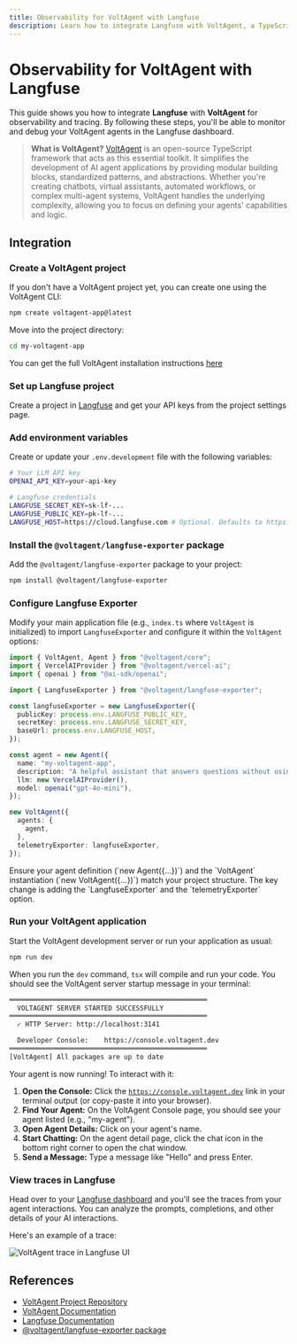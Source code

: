 ```yaml
---
title: Observability for VoltAgent with Langfuse
description: Learn how to integrate Langfuse with VoltAgent, a TypeScript agent framework, to monitor, debug, and analyze your AI applications.
---
```


#  Observability for VoltAgent with Langfuse

This guide shows you how to integrate **Langfuse** with **VoltAgent** for observability and tracing. By following these steps, you'll be able to monitor and debug your VoltAgent agents in the Langfuse dashboard.

> **What is VoltAgent?** [VoltAgent](https://github.com/voltagent/voltagent) is an open-source TypeScript framework that acts as this essential toolkit. It simplifies the development of AI agent applications by providing modular building blocks, standardized patterns, and abstractions. Whether you're creating chatbots, virtual assistants, automated workflows, or complex multi-agent systems, VoltAgent handles the underlying complexity, allowing you to focus on defining your agents' capabilities and logic.

## Integration

<Steps>

  ### Create a VoltAgent project
  If you don't have a VoltAgent project yet, you can create one using the VoltAgent CLI:

  ```bash
  npm create voltagent-app@latest
  ```

  Move into the project directory:

  ```bash
  cd my-voltagent-app
  ```

  You can get the full VoltAgent installation instructions [here](https://voltagent.dev/docs/quick-start/)

  ### Set up Langfuse project
  Create a project in [Langfuse](https://cloud.langfuse.com) and get your API keys from the project settings page.


  ### Add environment variables
  Create or update your `.env.development` file with the following variables:

  ```bash
  # Your LLM API key
  OPENAI_API_KEY=your-api-key

  # Langfuse credentials
  LANGFUSE_SECRET_KEY=sk-lf-...
  LANGFUSE_PUBLIC_KEY=pk-lf-...
  LANGFUSE_HOST=https://cloud.langfuse.com # Optional. Defaults to https://cloud.langfuse.com
  ```

  ### Install the `@voltagent/langfuse-exporter` package
  Add the `@voltagent/langfuse-exporter` package to your project:

  ```bash
  npm install @voltagent/langfuse-exporter
  ```

  ### Configure Langfuse Exporter
  Modify your main application file (e.g., `index.ts` where `VoltAgent` is initialized) to import `LangfuseExporter` and configure it within the `VoltAgent` options:

  ```typescript
  import { VoltAgent, Agent } from "@voltagent/core";
  import { VercelAIProvider } from "@voltagent/vercel-ai";
  import { openai } from "@ai-sdk/openai";

  import { LangfuseExporter } from "@voltagent/langfuse-exporter";

  const langfuseExporter = new LangfuseExporter({
    publicKey: process.env.LANGFUSE_PUBLIC_KEY,
    secretKey: process.env.LANGFUSE_SECRET_KEY,
    baseUrl: process.env.LANGFUSE_HOST,
  });

  const agent = new Agent({
    name: "my-voltagent-app",
    description: "A helpful assistant that answers questions without using tools",
    llm: new VercelAIProvider(),
    model: openai("gpt-4o-mini"),
  });

  new VoltAgent({
    agents: {
      agent,
    },
    telemetryExporter: langfuseExporter,
  });
  ```

  <Callout type="info">
  Ensure your agent definition (`new Agent({...})`) and the `VoltAgent` instantiation (`new VoltAgent({...})`) match your project structure. The key change is adding the `LangfuseExporter` and the `telemetryExporter` option.
  </Callout>

  ### Run your VoltAgent application
  Start the VoltAgent development server or run your application as usual:

  ```bash
  npm run dev
  ```

  When you run the `dev` command, `tsx` will compile and run your code. You should see the VoltAgent server startup message in your terminal:

  ```bash
  ══════════════════════════════════════════════════
    VOLTAGENT SERVER STARTED SUCCESSFULLY
  ══════════════════════════════════════════════════
    ✓ HTTP Server: http://localhost:3141

    Developer Console:    https://console.voltagent.dev
  ══════════════════════════════════════════════════
  [VoltAgent] All packages are up to date
  ```

  Your agent is now running! To interact with it:

  1.  **Open the Console:** Click the [`https://console.voltagent.dev`](https://console.voltagent.dev) link in your terminal output (or copy-paste it into your browser).
  2.  **Find Your Agent:** On the VoltAgent Console page, you should see your agent listed (e.g., "my-agent").
  3.  **Open Agent Details:** Click on your agent's name.
  4.  **Start Chatting:** On the agent detail page, click the chat icon in the bottom right corner to open the chat window.
  5.  **Send a Message:** Type a message like "Hello" and press Enter.


  ### View traces in Langfuse
  Head over to your [Langfuse dashboard](https://cloud.langfuse.com) and you'll see the traces from your agent interactions. You can analyze the prompts, completions, and other details of your AI interactions.

  Here's an example of a trace:

  ![VoltAgent trace in Langfuse UI](/images/docs/langfuse-voltagent-trace)

</Steps>

## References

- [VoltAgent Project Repository](https://github.com/voltagent/voltagent)
- [VoltAgent Documentation](https://voltagent.dev/docs/)
- [Langfuse Documentation](https://langfuse.com/docs)
- [@voltagent/langfuse-exporter package](https://www.npmjs.com/package/@voltagent/langfuse-exporter)

